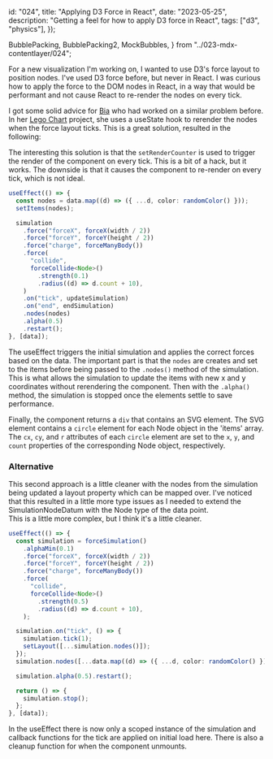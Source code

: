   id: "024",
  title: "Applying D3 Force in React",
  date: "2023-05-25",
  description: "Getting a feel for how to apply D3 force in React",
  tags: ["d3", "physics"],
});

  BubblePacking,
  BubblePacking2,
  MockBubbles,
} from "../023-mdx-contentlayer/024";

For a new visualization I'm working on, I wanted to use D3's force layout to
position nodes. I've used D3 force before, but never in React. I was curious how
to apply the force to the DOM nodes in React, in a way that would be performant
and not cause React to re-render the nodes on every tick.

I got some solid advice for [Bia](https://www.biamalveiro.com/) who had worked
on a similar problem before. In her
[Lego Chart](https://github.com/biamalveiro/charts-with-legos) project, she uses
a useState hook to rerender the nodes when the force layout ticks. This is a
great solution, resulted in the following:

<BubblePacking data={MockBubbles} />

The interesting this solution is that the `setRenderCounter` is used to trigger
the render of the component on every tick. This is a bit of a hack, but it
works. The downside is that it causes the component to re-render on every tick,
which is not ideal.

```typescript
useEffect(() => {
  const nodes = data.map((d) => ({ ...d, color: randomColor() }));
  setItems(nodes);

  simulation
    .force("forceX", forceX(width / 2))
    .force("forceY", forceY(height / 2))
    .force("charge", forceManyBody())
    .force(
      "collide",
      forceCollide<Node>()
        .strength(0.1)
        .radius((d) => d.count + 10),
    )
    .on("tick", updateSimulation)
    .on("end", endSimulation)
    .nodes(nodes)
    .alpha(0.5)
    .restart();
}, [data]);
```

The useEffect triggers the initial simulation and applies the correct forces
based on the data. The important part is that the `nodes` are creates and set to
the items before being passed to the `.nodes()` method of the simulation. This
is what allows the simulation to update the items with new x and y coordinates
without rerendering the component. Then with the `.alpha()` method, the
simulation is stopped once the elements settle to save performance.

Finally, the component returns a `div` that contains an SVG element. The SVG
element contains a `circle` element for each Node object in the 'items' array.
The `cx`, `cy`, and `r` attributes of each `circle` element are set to the `x`,
`y`, and `count` properties of the corresponding Node object, respectively.

### Alternative

<BubblePacking2 data={MockBubbles} />

This second approach is a little cleaner with the nodes from the simulation
being updated a layout property which can be mapped over. I've noticed that this
resulted in a little more type issues as I needed to extend the
SimulationNodeDatum with the Node type of the data point.  
This is a little more complex, but I think it's a little cleaner.

```typescript
useEffect(() => {
  const simulation = forceSimulation()
    .alphaMin(0.1)
    .force("forceX", forceX(width / 2))
    .force("forceY", forceY(height / 2))
    .force("charge", forceManyBody())
    .force(
      "collide",
      forceCollide<Node>()
        .strength(0.5)
        .radius((d) => d.count + 10),
    );

  simulation.on("tick", () => {
    simulation.tick(1);
    setLayout([...simulation.nodes()]);
  });
  simulation.nodes([...data.map((d) => ({ ...d, color: randomColor() }))]);

  simulation.alpha(0.5).restart();

  return () => {
    simulation.stop();
  };
}, [data]);
```

In the useEffect there is now only a scoped instance of the simulation and
callback functions for the tick are applied on initial load here. There is also
a cleanup function for when the component unmounts.
